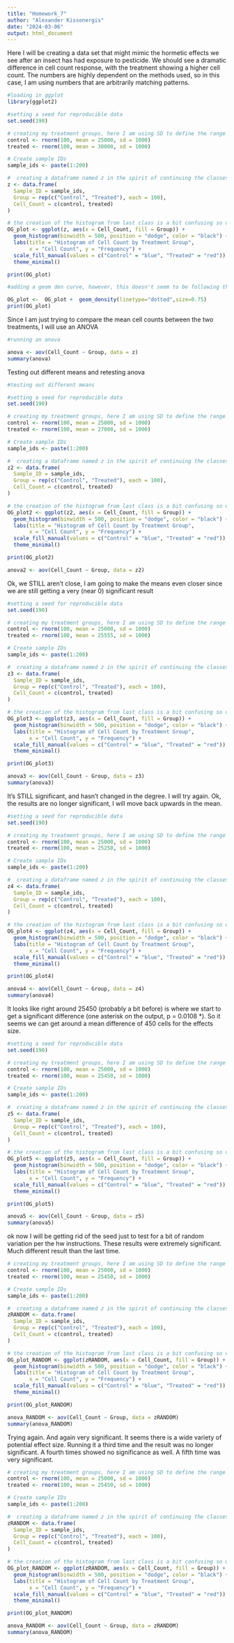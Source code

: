 ```yaml
---
title: "Homework_7"
author: "Alexander Kissonergis"
date: "2024-03-06"
output: html_document
---
```

Here I will be creating a data set that might mimic the hormetic effects we see after an insect has had exposure to pesticide. We should see a dramatic difference in cell count response, with the treatment showing a higher cell count. The numbers are highly dependent on the methods used, so in this case, I am using numbers that are arbitrarily matching patterns.

```r
#loading in ggplot
library(ggplot2)

#setting a seed for reproducible data
set.seed(190)

# creating my treatment groups, here I am using SD to define the range instead of what we did in class
control <- rnorm(100, mean = 25000, sd = 1000)
treated <- rnorm(100, mean = 30000, sd = 1000)

# Create sample IDs
sample_ids <- paste(1:200)

#  creating a dataframe named z in the spirit of continuing the classes methods, I am using a
z <- data.frame(
  Sample_ID = sample_ids,
  Group = rep(c("Control", "Treated"), each = 100),
  Cell_Count = c(control, treated)
)

# the creation of the histogram from last class is a bit confusing so using this method from ggplot instead
OG_plot <- ggplot(z, aes(x = Cell_Count, fill = Group)) +
  geom_histogram(binwidth = 500, position = "dodge", color = "black") +
  labs(title = "Histogram of Cell Count by Treatment Group",
       x = "Cell Count", y = "Frequency") +
  scale_fill_manual(values = c("Control" = "blue", "Treated" = "red")) +
  theme_minimal()

print(OG_plot)

#adding a geom den curve, however, this doesn't seem to be following the trend, perhaps since the two treatments are so different?

OG_plot <-  OG_plot +  geom_density(linetype="dotted",size=0.75)
print(OG_plot)

```

Since I am just trying to compare the mean cell counts between the two treatments, I will use an ANOVA

```r
#running an anova

anova <- aov(Cell_Count ~ Group, data = z)
summary(anova)

```
Testing out different means and retesting anova
```r
#testing out different means

#setting a seed for reproducible data
set.seed(190)

# creating my treatment groups, here I am using SD to define the range instead of what we did in class
control <- rnorm(100, mean = 25000, sd = 1000)
treated <- rnorm(100, mean = 27000, sd = 1000)

# Create sample IDs
sample_ids <- paste(1:200)

#  creating a dataframe named z in the spirit of continuing the classes methods, I am using a
z2 <- data.frame(
  Sample_ID = sample_ids,
  Group = rep(c("Control", "Treated"), each = 100),
  Cell_Count = c(control, treated)
)

# the creation of the histogram from last class is a bit confusing so using this method from ggplot instead
OG_plot2 <- ggplot(z2, aes(x = Cell_Count, fill = Group)) +
  geom_histogram(binwidth = 500, position = "dodge", color = "black") +
  labs(title = "Histogram of Cell Count by Treatment Group",
       x = "Cell Count", y = "Frequency") +
  scale_fill_manual(values = c("Control" = "blue", "Treated" = "red")) +
  theme_minimal()

print(OG_plot2)

anova2 <- aov(Cell_Count ~ Group, data = z2)

```

Ok, we STILL aren't close, I am going to make the means even closer since we are still getting a very (near 0) significant result

```r
#setting a seed for reproducible data
set.seed(190)

# creating my treatment groups, here I am using SD to define the range instead of what we did in class
control <- rnorm(100, mean = 25000, sd = 1000)
treated <- rnorm(100, mean = 25555, sd = 1000)

# Create sample IDs
sample_ids <- paste(1:200)

#  creating a dataframe named z in the spirit of continuing the classes methods, I am using a
z3 <- data.frame(
  Sample_ID = sample_ids,
  Group = rep(c("Control", "Treated"), each = 100),
  Cell_Count = c(control, treated)
)

# the creation of the histogram from last class is a bit confusing so using this method from ggplot instead
OG_plot3 <- ggplot(z3, aes(x = Cell_Count, fill = Group)) +
  geom_histogram(binwidth = 500, position = "dodge", color = "black") +
  labs(title = "Histogram of Cell Count by Treatment Group",
       x = "Cell Count", y = "Frequency") +
  scale_fill_manual(values = c("Control" = "blue", "Treated" = "red")) +
  theme_minimal()

print(OG_plot3)

anova3 <- aov(Cell_Count ~ Group, data = z3)
summary(anova3)
```
It's STILL significant, and hasn't changed in the degree. I will try again. Ok, the results are no longer significant, I will move back upwards in the mean. 
```r
#setting a seed for reproducible data
set.seed(190)

# creating my treatment groups, here I am using SD to define the range instead of what we did in class
control <- rnorm(100, mean = 25000, sd = 1000)
treated <- rnorm(100, mean = 25250, sd = 1000)

# Create sample IDs
sample_ids <- paste(1:200)

#  creating a dataframe named z in the spirit of continuing the classes methods, I am using a
z4 <- data.frame(
  Sample_ID = sample_ids,
  Group = rep(c("Control", "Treated"), each = 100),
  Cell_Count = c(control, treated)
)

# the creation of the histogram from last class is a bit confusing so using this method from ggplot instead
OG_plot4 <- ggplot(z4, aes(x = Cell_Count, fill = Group)) +
  geom_histogram(binwidth = 500, position = "dodge", color = "black") +
  labs(title = "Histogram of Cell Count by Treatment Group",
       x = "Cell Count", y = "Frequency") +
  scale_fill_manual(values = c("Control" = "blue", "Treated" = "red")) +
  theme_minimal()

print(OG_plot4)

anova4 <- aov(Cell_Count ~ Group, data = z4)
summary(anova4)
```

It looks like right around 25450 (probably a bit before) is where we start to get a significant difference (one asterisk on the output, p = 0.0108 *). So it seems we can get around a mean difference of 450 cells for the effects size. 
```r
#setting a seed for reproducible data
set.seed(190)

# creating my treatment groups, here I am using SD to define the range instead of what we did in class
control <- rnorm(100, mean = 25000, sd = 1000)
treated <- rnorm(100, mean = 25450, sd = 1000)

# Create sample IDs
sample_ids <- paste(1:200)

#  creating a dataframe named z in the spirit of continuing the classes methods, I am using a
z5 <- data.frame(
  Sample_ID = sample_ids,
  Group = rep(c("Control", "Treated"), each = 100),
  Cell_Count = c(control, treated)
)

# the creation of the histogram from last class is a bit confusing so using this method from ggplot instead
OG_plot5 <- ggplot(z5, aes(x = Cell_Count, fill = Group)) +
  geom_histogram(binwidth = 500, position = "dodge", color = "black") +
  labs(title = "Histogram of Cell Count by Treatment Group",
       x = "Cell Count", y = "Frequency") +
  scale_fill_manual(values = c("Control" = "blue", "Treated" = "red")) +
  theme_minimal()

print(OG_plot5)

anova5 <- aov(Cell_Count ~ Group, data = z5)
summary(anova5)
```

ok now I will be getting rid of the seed just to test for a bit of random variation per the hw instructions. These results were extremely significant. Much different result than the last time. 
```r

# creating my treatment groups, here I am using SD to define the range instead of what we did in class
control <- rnorm(100, mean = 25000, sd = 1000)
treated <- rnorm(100, mean = 25450, sd = 1000)

# Create sample IDs
sample_ids <- paste(1:200)

#  creating a dataframe named z in the spirit of continuing the classes methods, I am using a
zRANDOM <- data.frame(
  Sample_ID = sample_ids,
  Group = rep(c("Control", "Treated"), each = 100),
  Cell_Count = c(control, treated)
)

# the creation of the histogram from last class is a bit confusing so using this method from ggplot instead
OG_plot_RANDOM <- ggplot(zRANDOM, aes(x = Cell_Count, fill = Group)) +
  geom_histogram(binwidth = 500, position = "dodge", color = "black") +
  labs(title = "Histogram of Cell Count by Treatment Group",
       x = "Cell Count", y = "Frequency") +
  scale_fill_manual(values = c("Control" = "blue", "Treated" = "red")) +
  theme_minimal()

print(OG_plot_RANDOM)

anova_RANDOM <- aov(Cell_Count ~ Group, data = zRANDOM)
summary(anova_RANDOM)
```

Trying again. And again very significant. It seems there is a wide variety of potential effect size. Running it a third time and the result was no longer significant. A fourth times showed no significance as well. A fifth time was very significant.

```r

# creating my treatment groups, here I am using SD to define the range instead of what we did in class
control <- rnorm(100, mean = 25000, sd = 1000)
treated <- rnorm(100, mean = 25450, sd = 1000)

# Create sample IDs
sample_ids <- paste(1:200)

#  creating a dataframe named z in the spirit of continuing the classes methods, I am using a
zRANDOM <- data.frame(
  Sample_ID = sample_ids,
  Group = rep(c("Control", "Treated"), each = 100),
  Cell_Count = c(control, treated)
)

# the creation of the histogram from last class is a bit confusing so using this method from ggplot instead
OG_plot_RANDOM <- ggplot(zRANDOM, aes(x = Cell_Count, fill = Group)) +
  geom_histogram(binwidth = 500, position = "dodge", color = "black") +
  labs(title = "Histogram of Cell Count by Treatment Group",
       x = "Cell Count", y = "Frequency") +
  scale_fill_manual(values = c("Control" = "blue", "Treated" = "red")) +
  theme_minimal()

print(OG_plot_RANDOM)

anova_RANDOM <- aov(Cell_Count ~ Group, data = zRANDOM)
summary(anova_RANDOM)
```

